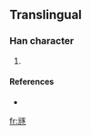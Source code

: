 ==Translingual==

===Han character===
{{Han char|rn=10|rad=儿|as=09|sn=11|four=|canj=一山一尸人 (MUMSO)|ids=⿺[[元]][[豕]]}}

# {{defn|Han}}

====References====
* {{Han ref|kx=0125.201|dkj=|dj=|hdz=|uh=34AE|ud=13486|bh=|bd=}}

[[fr:㒮]]